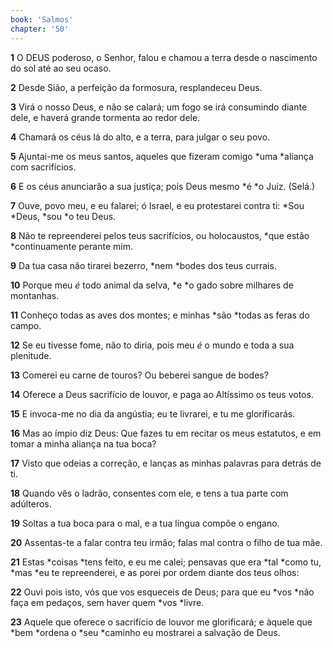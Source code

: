 ```yaml
---
book: 'Salmos'
chapter: '50'
---
```


**1** O DEUS poderoso, o Senhor, falou e chamou a terra desde o nascimento do sol até ao seu ocaso.

**2** Desde Sião, a perfeição da formosura, resplandeceu Deus.

**3** Virá o nosso Deus, e não se calará; um fogo se irá consumindo diante dele, e haverá grande tormenta ao redor dele.

**4** Chamará os céus lá do alto, e a terra, para julgar o seu povo.

**5** Ajuntai-me os meus santos, aqueles que fizeram comigo *uma *aliança com sacrifícios.

**6** E os céus anunciarão a sua justiça; pois Deus mesmo *é *o Juiz. (Selá.)

**7** Ouve, povo meu, e eu falarei; ó Israel, e eu protestarei contra ti: *Sou *Deus, *sou *o teu Deus.

**8** Não te repreenderei pelos teus sacrifícios, ou holocaustos, *que estão *continuamente perante mim.

**9** Da tua casa não tirarei bezerro, *nem *bodes dos teus currais.

**10** Porque meu _é_ todo animal da selva, *e *o gado sobre milhares de montanhas.

**11** Conheço todas as aves dos montes; e minhas *são *todas as feras do campo.

**12** Se eu tivesse fome, não to diria, pois meu _é_ o mundo e toda a sua plenitude.

**13** Comerei eu carne de touros? Ou beberei sangue de bodes?

**14** Oferece a Deus sacrifício de louvor, e paga ao Altíssimo os teus votos.

**15** E invoca-me no dia da angústia; eu te livrarei, e tu me glorificarás.

**16** Mas ao ímpio diz Deus: Que fazes tu em recitar os meus estatutos, e em tomar a minha aliança na tua boca?

**17** Visto que odeias a correção, e lanças as minhas palavras para detrás de ti.

**18** Quando vês o ladrão, consentes com ele, e tens a tua parte com adúlteros.

**19** Soltas a tua boca para o mal, e a tua língua compõe o engano.

**20** Assentas-te a falar contra teu irmão; falas mal contra o filho de tua mãe.

**21** Estas *coisas *tens feito, e eu me calei; pensavas que era *tal *como tu, *mas *eu te repreenderei, e as porei por ordem diante dos teus olhos:

**22** Ouvi pois isto, vós que vos esqueceis de Deus; para que eu *vos *não faça em pedaços, sem haver quem *vos *livre.

**23** Aquele que oferece o sacrifício de louvor me glorificará; e àquele que *bem *ordena o *seu *caminho eu mostrarei a salvação de Deus.
